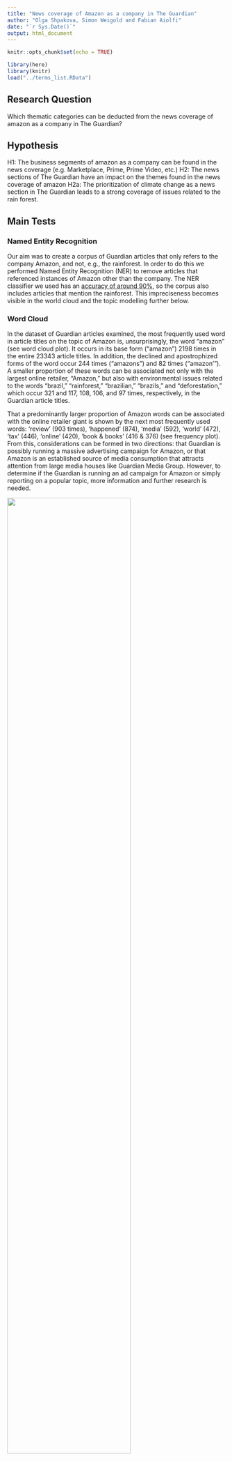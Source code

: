 ```yaml
---
title: "News coverage of Amazon as a company in The Guardian"
author: "Olga Shpakova, Simon Weigold and Fabian Aiolfi"
date: "`r Sys.Date()`"
output: html_document
---
```


```r
knitr::opts_chunk$set(echo = TRUE)

library(here)
library(knitr)
load("../terms_list.RData")
```

## Research Question
Which thematic categories can be deducted from the news coverage of amazon as a company in The Guardian?

## Hypothesis
H1: The business segments of amazon as a company can be found in the news coverage (e.g. Marketplace, Prime, Prime Video, etc.)
H2: The news sections of The Guardian have an impact on the themes found in the news coverage of amazon
H2a: The prioritization of climate change as a news section in The Guardian leads to a strong coverage of issues related to the rain forest.

## Main Tests

### Named Entity Recognition
Our aim was to create a corpus of Guardian articles that only refers to the company Amazon, and not, e.g., the rainforest. In order to do this we performed Named Entity Recognition (NER) to remove articles that referenced instances of Amazon other than the company. The NER classifier we used has an [accuracy of around 90%](https://spacy.io/usage/facts-figures#benchmarks), so the corpus also includes articles that mention the rainforest. This impreciseness becomes visible in the world cloud and the topic modelling further below.

### Word Cloud
In the dataset of Guardian articles examined, the most frequently used word in article titles on the topic of Amazon is, unsurprisingly, the word "amazon" (see word cloud plot). It occurs in its base form ("amazon") 2198 times in the entire 23343 article titles. In addition, the declined and apostrophized forms of the word occur 244 times ("amazons") and 82 times ("amazon'"). A smaller proportion of these words can be associated not only with the largest online retailer, "Amazon," but also with environmental issues related to the words "brazil," "rainforest," "brazilian," "brazils," and "deforestation," which occur 321 and 117, 108, 106, and 97 times, respectively, in the Guardian article titles.

That a predominantly larger proportion of Amazon words can be associated with the online retailer giant is shown by the next most frequently used words: 'review' (903 times), 'happened' (874), 'media' (592), 'world' (472), 'tax' (446), 'online' (420), 'book & books' (416 & 376) (see frequency plot). From this, considerations can be formed in two directions: that Guardian is possibly running a massive advertising campaign for Amazon, or that Amazon is an established source of media consumption that attracts attention from large media houses like Guardian Media Group. However, to determine if the Guardian is running an ad campaign for Amazon or simply reporting on a popular topic, more information and further research is needed.

![](Rplot_Amazon_Word_Cloud.png){width=75%}
![](Rplot_Frequency_Amazon.png){width=75%}

### Topic Modelling
We used Latent Dirichlet allocation (LDA) to form topic models of the articles in our Guardian corpus. We set the number of topics to be ten. Training the model on the corpus took several hours, which prevented us from trying out different numbers of topics. This could be an interesting hyper-parameter to play with in future work.

The following table displays the ten most important terms for each topic. Based on these terms, we named each topic manually.

```r
kable(terms_list)
```

This figure displays the share of articles of each topic in our corpus. Unsurprisingly, articles referencing the company Amazon are the most common. The following three topics (Publishing, TV & Films, Digital) may refer to Amazon as a media giant, selling books, producing TV series and movies and offering digital services such as AWS. We see that around 10% of articles contain environmental references. This may include the Amazon rainforest, but perhaps also articles on the environmental impact of the company, due to its sheer size in the world. Why other the topics appear, such as Travel, Football or COVID-19 is currently unclear and would require further investigation.

![](topic_frequency_bar_plot.png){width=50%}


